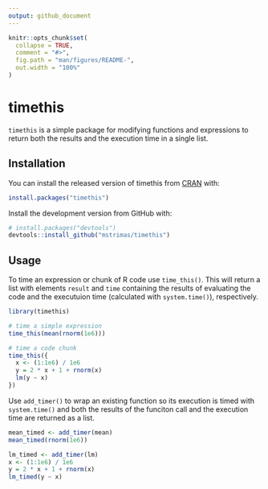 ```yaml
---
output: github_document
---
```


```r
knitr::opts_chunk$set(
  collapse = TRUE,
  comment = "#>",
  fig.path = "man/figures/README-",
  out.width = "100%"
)
```
# timethis

`timethis` is a simple package for modifying functions and expressions to return both the results and the execution time in a single list.

## Installation

You can install the released version of timethis from [CRAN](https://CRAN.R-project.org) with:

```r
install.packages("timethis")
```

Install the development version from GitHub with:

```r
# install.packages("devtools")
devtools::install_github("mstrimas/timethis")
```

## Usage

To time an expression or chunk of R code use `time_this()`. This will return a list with elements `result` and `time` containing the results of evaluating the code and the executuion time (calculated with `system.time()`), respectively.

```r
library(timethis)

# time a simple expression
time_this(mean(rnorm(1e6)))

# time a code chunk
time_this({
  x <- (1:1e6) / 1e6
  y = 2 * x + 1 + rnorm(x)
  lm(y ~ x)
})
```

Use `add_timer()` to wrap an existing function so its execution is timed with `system.time()` and both the results of the funciton call and the execution time are returned as a list.

```r
mean_timed <- add_timer(mean)
mean_timed(rnorm(1e6))

lm_timed <- add_timer(lm)
x <- (1:1e6) / 1e6
y = 2 * x + 1 + rnorm(x)
lm_timed(y ~ x)
```

